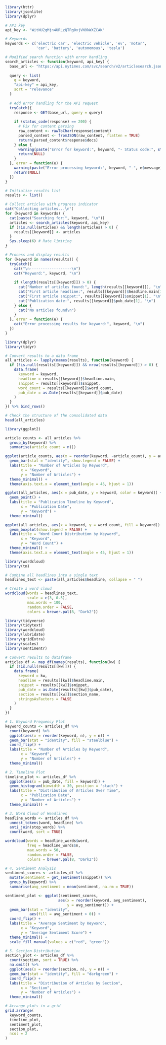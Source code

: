 ```r
library(httr)
library(jsonlite)
library(dplyr)

# API key
api_key <- "WitNU2gMjn4URLzQTRgOxjVN0kWXZCAK"

# Keywords
keywords <- c('electric car', 'electric vehicle', 'ev', 'motor', 
              'car', 'battery', 'autonomous', 'tesla')

# Modified search function with error handling
search_articles <- function(keyword, api_key) {
  base_url <- "https://api.nytimes.com/svc/search/v2/articlesearch.json"
  
  query <- list(
    q = keyword,
    "api-key" = api_key,
    sort = "relevance"
  )
  
  # Add error handling for the API request
  tryCatch({
    response <- GET(base_url, query = query)
    
    if (status_code(response) == 200) {
      # Fix for content parsing
      raw_content <- rawToChar(response$content)
      parsed_content <- fromJSON(raw_content, flatten = TRUE)
      return(parsed_content$response$docs)
    } else {
      warning(paste("Error for keyword:", keyword, "- Status code:", status_code(response)))
      return(NULL)
    }
  }, error = function(e) {
    warning(paste("Error processing keyword:", keyword, "-", e$message))
    return(NULL)
  })
}

# Initialize results list
results <- list()

# Collect articles with progress indicator
cat("Collecting articles...\n")
for (keyword in keywords) {
  cat(paste("Searching for:", keyword, "\n"))
  articles <- search_articles(keyword, api_key)
  if (!is.null(articles) && length(articles) > 0) {
    results[[keyword]] <- articles
  }
  Sys.sleep(6) # Rate limiting
}

# Process and display results
for (keyword in names(results)) {
  tryCatch({
    cat("\n-------------------\n")
    cat("Keyword:", keyword, "\n")
    
    if (length(results[[keyword]]) > 0) {
      cat("Number of articles found:", length(results[[keyword]]), "\n")
      cat("First article headline:", results[[keyword]]$headline.main[1], "\n")
      cat("First article snippet:", results[[keyword]]$snippet[1], "\n")
      cat("Publication date:", results[[keyword]]$pub_date[1], "\n")
    } else {
      cat("No articles found\n")
    }
  }, error = function(e) {
    cat("Error processing results for keyword:", keyword, "\n")
  })
}
```

```r
library(dplyr)
library(tidyr)

# Convert results to a data frame
all_articles <- lapply(names(results), function(keyword) {
  if (!is.null(results[[keyword]]) && nrow(results[[keyword]]) > 0) {
    data.frame(
      keyword = keyword,
      headline = results[[keyword]]$headline.main,
      snippet = results[[keyword]]$snippet,
      word_count = results[[keyword]]$word_count,
      pub_date = as.Date(results[[keyword]]$pub_date)
    )
  }
}) %>% bind_rows()

# Check the structure of the consolidated data
head(all_articles)
```

```r
library(ggplot2)

article_counts <- all_articles %>%
  group_by(keyword) %>%
  summarise(article_count = n())

ggplot(article_counts, aes(x = reorder(keyword, -article_count), y = article_count, fill = keyword)) +
  geom_bar(stat = "identity", show.legend = FALSE) +
  labs(title = "Number of Articles by Keyword",
       x = "Keyword",
       y = "Number of Articles") +
  theme_minimal() +
  theme(axis.text.x = element_text(angle = 45, hjust = 1))
```

```r
ggplot(all_articles, aes(x = pub_date, y = keyword, color = keyword)) +
  geom_point() +
  labs(title = "Publication Timeline by Keyword",
       x = "Publication Date",
       y = "Keyword") +
  theme_minimal()

```

```r
ggplot(all_articles, aes(x = keyword, y = word_count, fill = keyword)) +
  geom_boxplot(show.legend = FALSE) +
  labs(title = "Word Count Distribution by Keyword",
       x = "Keyword",
       y = "Word Count") +
  theme_minimal() +
  theme(axis.text.x = element_text(angle = 45, hjust = 1))

```

```r
library(wordcloud)
library(tm)

# Combine all headlines into a single text
headlines_text <- paste(all_articles$headline, collapse = " ")

# Create a word cloud
wordcloud(words = headlines_text,
          scale = c(3, 0.5),
          max.words = 100,
          random.order = FALSE,
          colors = brewer.pal(8, "Dark2"))

```


```r
library(tidyverse)
library(tidytext)
library(wordcloud)
library(lubridate)
library(gridExtra)
library(scales)
library(sentimentr)

# Convert results to dataframe
articles_df <- map_df(names(results), function(kw) {
  if (!is.null(results[[kw]])) {
    data.frame(
      keyword = kw,
      headline = results[[kw]]$headline.main,
      snippet = results[[kw]]$snippet,
      pub_date = as.Date(results[[kw]]$pub_date),
      section = results[[kw]]$section_name,
      stringsAsFactors = FALSE
    )
  }
})
```
```r
# 1. Keyword Frequency Plot
keyword_counts <- articles_df %>%
  count(keyword) %>%
  ggplot(aes(x = reorder(keyword, n), y = n)) +
  geom_bar(stat = "identity", fill = "steelblue") +
  coord_flip() +
  labs(title = "Number of Articles by Keyword",
       x = "Keyword",
       y = "Number of Articles") +
  theme_minimal()
```
```r
# 2. Timeline Plot
timeline_plot <- articles_df %>%
  ggplot(aes(x = pub_date, fill = keyword)) +
  geom_histogram(binwidth = 30, position = "stack") +
  labs(title = "Distribution of Articles Over Time",
       x = "Publication Date",
       y = "Number of Articles") +
  theme_minimal() +
```
```r
# 3. Word Cloud of Headlines
headline_words <- articles_df %>%
  unnest_tokens(word, headline) %>%
  anti_join(stop_words) %>%
  count(word, sort = TRUE)

wordcloud(words = headline_words$word,
          freq = headline_words$n,
          max.words = 50,
          random.order = FALSE,
          colors = brewer.pal(8, "Dark2"))
```
```r
# 4. Sentiment Analysis
sentiment_scores <- articles_df %>%
  mutate(sentiment = get_sentiment(snippet)) %>%
  group_by(keyword) %>%
  summarise(avg_sentiment = mean(sentiment, na.rm = TRUE))

sentiment_plot <- ggplot(sentiment_scores, 
                        aes(x = reorder(keyword, avg_sentiment), 
                            y = avg_sentiment)) +
  geom_bar(stat = "identity", 
           aes(fill = avg_sentiment > 0)) +
  coord_flip() +
  labs(title = "Average Sentiment by Keyword",
       x = "Keyword",
       y = "Average Sentiment Score") +
  theme_minimal() +
  scale_fill_manual(values = c("red", "green"))
```
```r
# 5. Section Distribution
section_plot <- articles_df %>%
  count(section, sort = TRUE) %>%
  na.omit() %>%
  ggplot(aes(x = reorder(section, n), y = n)) +
  geom_bar(stat = "identity", fill = "darkgreen") +
  coord_flip() +
  labs(title = "Distribution of Articles by Section",
       x = "Section",
       y = "Number of Articles") +
  theme_minimal()

# Arrange plots in a grid
grid.arrange(
  keyword_counts, 
  timeline_plot, 
  sentiment_plot, 
  section_plot,
  ncol = 2
)
```